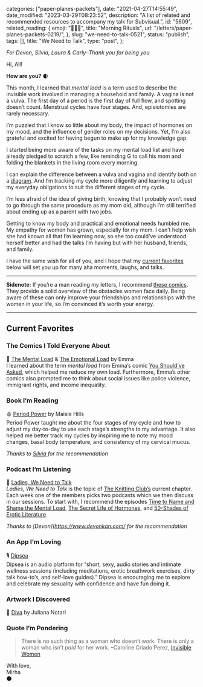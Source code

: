 
  categories: ["paper-planes-packets"],
  date: "2021-04-27T14:55:49",
  date_modified: "2023-03-29T08:23:52",
  description:
    "A list of related and recommended resources to accompany my talk for Subvisual.",
  id: "5609",
  related_reading: {
    emoji: "🧘🏻‍♀️",
    title: "Morning Rituals",
    url: "/letters/paper-planes-packets-0219/",
  },
  slug: "we-need-to-talk-0521",
  status: "publish",
  tags: [],
  title: "We Need to Talk",
  type: "post",
};


_For Devon, Silvia, Laura & Carly–Thank you for being you_

Hi, All!

**How are you?** 🌒

This month, I learned that *mental load* is a term used to describe the invisible work involved in managing a household and family. A vagina is not a vulva. The first day of a period is the first day of full flow, and spotting doesn’t count. Menstrual cycles have four stages. And, episiotomies are rarely necessary.

I’m puzzled that I know so little about my body, the impact of hormones on my mood, and the influence of gender roles on my decisions. Yet, I’m also grateful and excited for having begun to make up for my knowledge gap.

I started being more aware of the tasks on my mental load list and have already pledged to scratch a few, like reminding G to call his mom and folding the blankets in the living room every morning.

I can explain the difference between a vulva and vagina and identify both on a [diagram](https://www.britannica.com/science/vulva). And I’m tracking my cycle more diligently and learning to adjust my everyday obligations to suit the different stages of my cycle.

I’m less afraid of the idea of giving birth, knowing that I probably won’t need to go through the same procedure as my mom did, although I’m still terrified about ending up as a parent with two jobs.

Getting to know my body and practical and emotional needs humbled me. My empathy for women has grown, especially for my mom. I can’t help wish she had known all that I’m learning now, so she too could’ve understood herself better and had the talks I’m having but with her husband, friends, and family.

I have the same wish for all of you, and I hope that my [current favorites](#current-favorites) below will set you up for many aha moments, laughs, and talks.

---

**Sidenote:** If you’re a man reading my letters, I recommend [these comics](#the-mental-load). They provide a solid overview of the obstacles women face daily. Being aware of these can only improve your friendships and relationships with the women in your life, so I’m convinced it’s worth your energy.

---

## Current Favorites

### The Comics I Told Everyone About

🔖 [The Mental Load](https://www.amazon.com/Mental-Load-Feminist-Comic-ebook/dp/B07BD25KZD/) & [The Emotional Load](https://www.amazon.com/Emotional-Load-Other-Invisible-Stuff-ebook/dp/B07MPSKRHK/) by Emma\
I learned about the term *mental load* from Emma’s comic [You Should’ve Asked](https://english.emmaclit.com/2017/05/20/you-shouldve-asked/), which helped me reduce my own load. Furthermore, Emma’s other comics also prompted me to think about social issues like police violence, immigrant rights, and income inequality.

### Book I’m Reading

🩸 [Period Power](https://www.amazon.com/Period-Power-Harness-Hormones-Working/dp/147296361X) by Maisie Hills\
Period Power taught me about the four stages of my cycle and how to adjust my day-to-day to use each stage’s strengths to my advantage. It also helped me better track my cycles by inspiring me to note my mood changes, basal body temperature, and consistency of my cervical mucus.

_Thanks to [Silvia](https://silviafalcomer.com/) for the recommendation_

### Podcast I’m Listening

💭 [Ladies, We Need to Talk](https://www.abc.net.au/radio/programs/ladies-we-need-to-talk/)\
_Ladies, We Need to Talk_ is the topic of [The Knitting Club’s](/posts/the-knitting-club) current chapter. Each week one of the members picks two podcasts which we then discuss in our sessions. To start with, I recommend the episodes [Time to Name and Shame the Mental Load](https://www.abc.net.au/radio/programs/ladies-we-need-to-talk/time-to-name-and-shame-the-mental-load/8864448), [The Secret Life of Hormones](https://www.abc.net.au/radio/programs/ladies-we-need-to-talk/the-secret-life-of-hormones/10222156), and [50-Shades of Erotic Literature](https://www.abc.net.au/radio/programs/ladies-we-need-to-talk/50-shades-of-erotic-literature/12165502).

_Thanks to [Devon](https://www.devonkan.com/ for the recommendation_

### An App I’m Loving

🎙 [Dipsea](https://www.dipseastories.com/)\
Dipsea is an audio platform for “short, sexy, audio stories and intimate wellness sessions (including meditations, erotic breathwork exercises, dirty talk how-to’s, and self-love guides).” Dipsea is encouraging me to explore and celebrate my sexuality with confidence and have fun doing it.

### Artwork I Discovered

🔴 [Diva](https://www.theartnewspaper.com/news/enormous-vagina-sculpture-brazil-inciting-anger-controversy-vagina) by Juliana Notari

### Quote I’m Pondering

> There is no such thing as a woman who doesn’t work. There is only a woman who isn’t *paid* for her work. –Caroline Criado Perez, [Invisible Women](/posts/favorite-things-2019/#invisible-women)

With love,\
Mirha\
🌑
